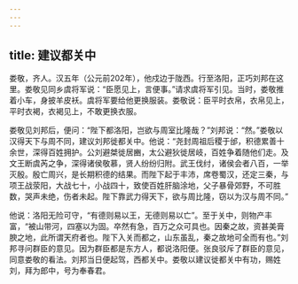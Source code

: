 ```yaml
---
---
---
```

title: 建议都关中
---



娄敬，齐人。汉五年（公元前202年），他戍边于陇西。行至洛阳，正巧刘邦在这里。娄敬见同乡虞将军说：“臣愿见上，言便事。”请求虞将军引见。当时，娄敬推着小车，身披羊皮袄。虞将军要给他更换服装。娄敬说：臣平时衣帛，衣帛见上，平时衣褐，衣褐见上，不敢更换衣服。

娄敬见刘邦后，便问：“陛下都洛阳，岂欲与周室比隆哉？”刘邦说：“然。”娄敬以汉得天下与周不同，建议刘邦徙都关中。他说：“尧封周祖后稷于邰，积德累善十余世，深得百姓拥护。公刘避桀徙居豳，太公避狄徙居岐，百姓争着随他们走。及文王断虞芮之争，深得诸侯敬慕，贤人纷纷归附。武王伐纣，诸侯会者八百，一举灭殷。殷亡周兴，是长期积德的结果。而陛下起于丰沛，席卷蜀汉，还定三秦，与项王战荥阳，大战七十，小战四十，致使百姓肝脑涂地，父子暴骨郊野，不可胜数，哭声未绝，伤者未起。陛下靠武力得天下，欲与周比隆，窃以为汉与周不同。”

他说：洛阳无险可守，“有德则易以王，无德则易以亡”。至于关中，则物产丰富，“被山带河，四塞以为固。卒然有急，百万之众可具也。因秦之故，资甚美膏腴之地，此所谓天府者也。陛下入关而都之，山东虽乱，秦之故地可全而有也。”刘邦寻问群臣的意见。因为群臣都是东方人，都说洛阳便。张良驳斥了群臣的意见，同意娄敬的看法。刘邦当日便起驾，西都关中。娄敬以建议徙都关中有功，赐姓刘，拜为郎中，号为奉春君。